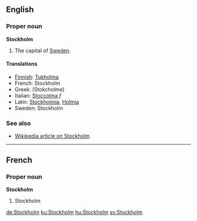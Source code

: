{{wikipedia}}
==English==
===Proper noun===
'''Stockholm'''

#The capital of [[Sweden]].

====Translations====
*[[Finnish]]: [[Tukholma]]
*French: Stockholm
*Greek: (Stokcholme)
*Italian: [[Stoccolma]] ''f''
*Latin: [[Stockholmia]], [[Holmia]]
*Sweden: Stockholm

===See also===
*[[w:en:Stockholm|Wikipedia article on Stockholm]]

----

==French==
===Proper noun===
'''Stockholm'''

#Stockholm

[[de:Stockholm]]
[[ku:Stockholm]]
[[hu:Stockholm]]
[[sv:Stockholm]]